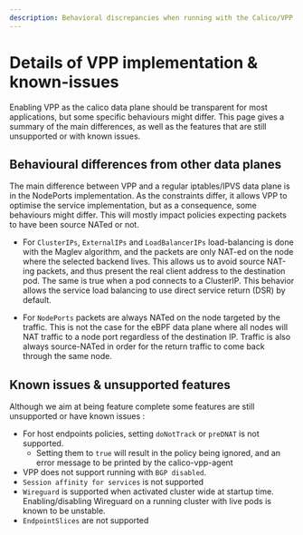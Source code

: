 ```yaml
---
description: Behavioral discrepancies when running with the Calico/VPP data plane
---
```


# Details of VPP implementation & known-issues

Enabling VPP as the calico data plane should be transparent for most applications, but some specific behaviours might differ. This page gives a summary of the main differences, as well as the features that are still unsupported or with known issues.

## Behavioural differences from other data planes

The main difference between VPP and a regular iptables/IPVS data plane is in the NodePorts implementation. As the constraints differ, it allows VPP to optimise the service implementation, but as a consequence, some behaviours might differ. This will mostly impact policies expecting packets to have been source NATed or not.

- For `ClusterIPs`, `ExternalIPs` and `LoadBalancerIPs` load-balancing is done with the Maglev algorithm, and the packets are only NAT-ed on the node where the selected backend lives. This allows us to avoid source NAT-ing packets, and thus present the real client address to the destination pod. The same is true when a pod connects to a ClusterIP. This behavior allows the service load balancing to use direct service return (DSR) by default.

- For `NodePorts` packets are always NATed on the node targeted by the traffic. This is not the case for the eBPF data plane where all nodes will NAT traffic to a node port regardless of the destination IP. Traffic is also always source-NATed in order for the return traffic to come back through the same node.

## Known issues & unsupported features

Although we aim at being feature complete some features are still unsupported or have known issues :

- For host endpoints policies, setting `doNotTrack` or `preDNAT` is not supported.
  - Setting them to `true` will result in the policy being ignored, and an error message to be printed by the calico-vpp-agent
- VPP does not support running with `BGP disabled`.
- `Session affinity for services` is not supported
- `Wireguard` is supported when activated cluster wide at startup time. Enabling/disabling Wireguard on a running cluster with live pods is known to be unstable.
- `EndpointSlices` are not supported
